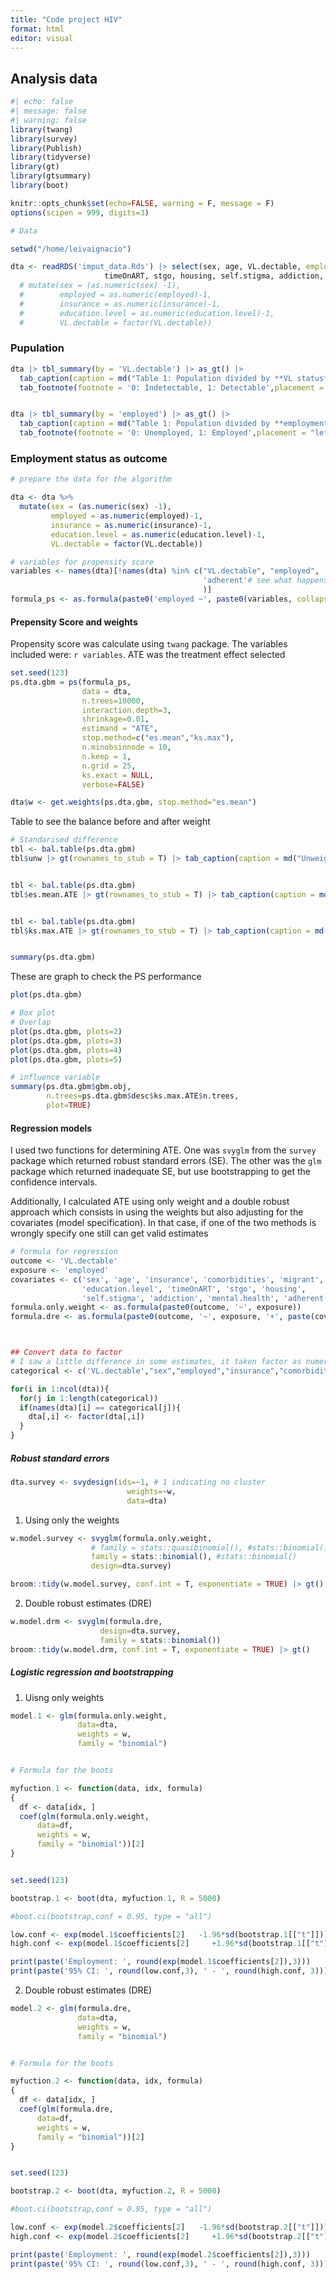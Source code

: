 ```yaml
---
title: "Code project HIV"
format: html
editor: visual
---
```


## Analysis data

```r
#| echo: false
#| message: false
#| warning: false
library(twang)
library(survey)
library(Publish)
library(tidyverse)
library(gt)
library(gtsummary)
library(boot)

knitr::opts_chunk$set(echo=FALSE, warning = F, message = F)
options(scipen = 999, digits=3)
```



```r
# Data

setwd("/home/leivaignacio")

dta <- readRDS('imput_data.Rds') |> select(sex, age, VL.dectable, employed = exposure, insurance, comorbidities, migrant, education.level,
                     timeOnART, stgo, housing, self.stigma, addiction, mental.health, adherent) #%>% 
  # mutate(sex = (as.numeric(sex) -1),
  #        employed = as.numeric(employed)-1,
  #        insurance = as.numeric(insurance)-1,
  #        education.level = as.numeric(education.level)-1,
  #        VL.dectable = factor(VL.dectable))

```
### Pupulation 

```r

dta |> tbl_summary(by = 'VL.dectable') |> as_gt() |> 
  tab_caption(caption = md("Table 1: Population divided by **VL status**")) |> 
  tab_footnote(footnote = '0: Indetectable, 1: Detectable',placement = "left")


dta |> tbl_summary(by = 'employed') |> as_gt() |> 
  tab_caption(caption = md("Table 1: Population divided by **employment status**")) |> 
  tab_footnote(footnote = '0: Unemployed, 1: Employed',placement = "left")

```

### Employment status as outcome

```r
# prepare the data for the algorithm

dta <- dta %>% 
  mutate(sex = (as.numeric(sex) -1),
         employed = as.numeric(employed)-1,
         insurance = as.numeric(insurance)-1,
         education.level = as.numeric(education.level)-1,
         VL.dectable = factor(VL.dectable))
```



```r
# variables for propensity score
variables <- names(dta)[!names(dta) %in% c("VL.dectable", "employed", 
                                           'adherent'# see what happens exlcuding adherence
                                           )]
formula_ps <- as.formula(paste0('employed ~', paste0(variables, collapse = '+')))
```



#### Prepensity Score and weights

Propensity score was calculate using `twang` package. The variables included were: `r variables`. ATE was the treatment effect selected

```r
set.seed(123)
ps.dta.gbm = ps(formula_ps,
                data = dta,
                n.trees=10000,
                interaction.depth=3,
                shrinkage=0.01,
                estimand = "ATE",
                stop.method=c("es.mean","ks.max"),
                n.minobsinnode = 10,
                n.keep = 1,
                n.grid = 25,
                ks.exact = NULL,
                verbose=FALSE) 

dta$w <- get.weights(ps.dta.gbm, stop.method="es.mean")
```

Table to see the balance before and after weight

```r
# Standarised difference
tbl <- bal.table(ps.dta.gbm)
tbl$unw |> gt(rownames_to_stub = T) |> tab_caption(caption = md("Unweighted population"))


tbl <- bal.table(ps.dta.gbm)
tbl$es.mean.ATE |> gt(rownames_to_stub = T) |> tab_caption(caption = md("Weighted population using Absolute ES"))


tbl <- bal.table(ps.dta.gbm)
tbl$ks.max.ATE |> gt(rownames_to_stub = T) |> tab_caption(caption = md("Weighted population KS values "))


summary(ps.dta.gbm)

```

These are graph to check the PS performance

```r

plot(ps.dta.gbm)

# Box plot
# Overlap
plot(ps.dta.gbm, plots=2)
plot(ps.dta.gbm, plots=3)
plot(ps.dta.gbm, plots=4)
plot(ps.dta.gbm, plots=5)

# influence variable
summary(ps.dta.gbm$gbm.obj,
        n.trees=ps.dta.gbm$desc$ks.max.ATE$n.trees,
        plot=TRUE)
```

#### Regression models

I used two functions for determining ATE. One was `svyglm` from the `survey` package which returned robust standard errors (SE). The other was the `glm` package which returned inadequate SE, but use bootstrapping to get the confidence intervals.

Additionally, I calculated ATE using only weight and a double robust approach which consists in using the weights but also adjusting for the covariates (model specification). In that case, if one of the two methods is wrongly specify one still can get valid estimates

```r
# formula for regression
outcome <- 'VL.dectable'
exposure <- 'employed'
covariates <- c('sex', 'age', 'insurance', 'comorbidities', 'migrant',
                'education.level', 'timeOnART', 'stgo', 'housing',
                'self.stigma', 'addiction', 'mental.health', 'adherent')
formula.only.weight <- as.formula(paste0(outcome, '~', exposure))
formula.dre <- as.formula(paste0(outcome, '~', exposure, '+', paste(covariates, collapse = '+')))



## Convert data to factor
# I saw a little difference in some estimates, it taken factor as numeric causing sth?
categorical <- c('VL.dectable',"sex","employed","insurance","comorbidities","migrant","education.level", "timeOnART","stgo", "housing","self.stigma","addiction","mental.health", 'adherent')

for(i in 1:ncol(dta)){
  for(j in 1:length(categorical))
  if(names(dta)[i] == categorical[j]){
    dta[,i] <- factor(dta[,i])
  }
}
```

##### Robust standard errors

```r
dta.survey <- svydesign(ids=~1, # 1 indicating no cluster
                          weights=~w, 
                          data=dta) 
```

1.  Using only the weights

```r
w.model.survey <- svyglm(formula.only.weight, 
                  # family = stats::quasibinomial(), #stats::binomial()
                  family = stats::binomial(), #stats::binomial()
                  design=dta.survey)

broom::tidy(w.model.survey, conf.int = T, exponentiate = TRUE) |> gt()

```

2.  Double robust estimates (DRE)

```r
w.model.drm <- svyglm(formula.dre, 
                    design=dta.survey,
                    family = stats::binomial())
broom::tidy(w.model.drm, conf.int = T, exponentiate = TRUE) |> gt()
```

##### Logistic regression and bootstrapping

1.  Uisng only weights

```r

model.1 <- glm(formula.only.weight, 
               data=dta,
               weights = w,
               family = "binomial")


# Formula for the boots

myfuction.1 <- function(data, idx, formula)
{
  df <- data[idx, ]
  coef(glm(formula.only.weight,
      data=df,
      weights = w,
      family = "binomial"))[2]
}


set.seed(123)

bootstrap.1 <- boot(dta, myfuction.1, R = 5000)

#boot.ci(bootstrap,conf = 0.95, type = "all")

low.conf <- exp(model.1$coefficients[2]   -1.96*sd(bootstrap.1[["t"]]))
high.conf <- exp(model.1$coefficients[2]     +1.96*sd(bootstrap.1[["t"]]))

print(paste('Employment: ', round(exp(model.1$coefficients[2]),3)))
print(paste('95% CI: ', round(low.conf,3), ' - ', round(high.conf, 3)))

```

2.  Double robust estimates (DRE)

```r

model.2 <- glm(formula.dre, 
               data=dta,
               weights = w,
               family = "binomial")


# Formula for the boots

myfuction.2 <- function(data, idx, formula)
{
  df <- data[idx, ]
  coef(glm(formula.dre,
      data=df,
      weights = w,
      family = "binomial"))[2]
}


set.seed(123)

bootstrap.2 <- boot(dta, myfuction.2, R = 5000)

#boot.ci(bootstrap,conf = 0.95, type = "all")

low.conf <- exp(model.2$coefficients[2]   -1.96*sd(bootstrap.2[["t"]]))
high.conf <- exp(model.2$coefficients[2]     +1.96*sd(bootstrap.2[["t"]]))

print(paste('Employment: ', round(exp(model.2$coefficients[2]),3)))
print(paste('95% CI: ', round(low.conf,3), ' - ', round(high.conf, 3)))

```
